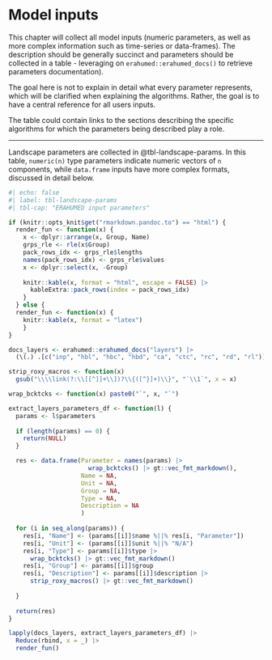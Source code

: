 # Model inputs {#sec-model-inputs}

This chapter will collect all model inputs (numeric parameters, as well as more complex information such as time-series or data-frames). The description should be generally succinct and parameters should be collected in a table - leveraging on `erahumed::erahumed_docs()` to retrieve parameters documentation).

The goal here is not to explain in detail what every parameter represents, which will be clarified when explaining the algorithms. Rather, the goal is to have a central reference for all users inputs.

The table could contain links to the sections describing the specific algorithms for which the parameters being described play a role.

---

Landscape parameters are collected in @tbl-landscape-params. In this table, 
`numeric(n)` type parameters indicate numeric vectors of `n` components, while 
`data.frame` inputs have more complex formats, discussed in detail below.

```r
#| echo: false
#| label: tbl-landscape-params
#| tbl-cap: "ERAHUMED input parameters"

if (knitr::opts_knit$get("rmarkdown.pandoc.to") == "html") {
  render_fun <- function(x) {
    x <- dplyr::arrange(x, Group, Name)
    grps_rle <- rle(x$Group)
    pack_rows_idx <- grps_rle$lengths
    names(pack_rows_idx) <- grps_rle$values
    x <- dplyr::select(x, -Group)
    
    knitr::kable(x, format = "html", escape = FALSE) |> 
      kableExtra::pack_rows(index = pack_rows_idx)
    }
  } else {
  render_fun <- function(x) {
    knitr::kable(x, format = "latex")
    }
}

docs_layers <- erahumed::erahumed_docs("layers") |>
  (\(.) .[c("inp", "hbl", "hbc", "hbd", "ca", "ctc", "rc", "rd", "rl")])()

strip_roxy_macros <- function(x) 
  gsub("\\\\link(?:\\[[^]]+\\])?\\{([^}]+)\\}", "`\\1`", x = x)

wrap_bcktcks <- function(x) paste0("`", x, "`")

extract_layers_parameters_df <- function(l) {
  params <- l$parameters
  
  if (length(params) == 0) {
    return(NULL)
  }

  res <- data.frame(Parameter = names(params) |> 
                      wrap_bcktcks() |> gt::vec_fmt_markdown(),
                    Name = NA,
                    Unit = NA,
                    Group = NA,
                    Type = NA, 
                    Description = NA
                    )
  
  for (i in seq_along(params)) {
    res[i, "Name"] <- (params[[i]]$name %||% res[i, "Parameter"])
    res[i, "Unit"] <- (params[[i]]$unit %||% "N/A")
    res[i, "Type"] <- params[[i]]$type |> 
      wrap_bcktcks() |> gt::vec_fmt_markdown()
    res[i, "Group"] <- params[[i]]$group
    res[i, "Description"] <- params[[i]]$description |> 
      strip_roxy_macros() |> gt::vec_fmt_markdown()
      
  }
  
  return(res)
}

lapply(docs_layers, extract_layers_parameters_df) |>
  Reduce(rbind, x = _) |>
  render_fun()
```


